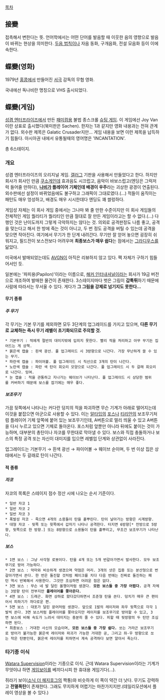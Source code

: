 [[목차]]

== 接變 ==
접촉해서 변한다는 뜻.
언어학에서는 어떤 단어를 발음할 때 이웃한 음의 영향으로 발음이 바뀌는 현상을 의미한다. [[두음 법칙]]이나 자음 동화, 구개음화, 전설 모음화 등이 이에 속한다.

== 蝶變(영화) ==
1979년 [[홍콩]]에서 만들어진 [[서극]] 감독의 무협 영화.

국내에선 독나비란 명칭으로 VHS 출시되었다.
== 蝶變(게임) ==
[[성겸 엔터프라이즈]]에서 만든 [[패미컴]]용 불법 종스크롤 [[슈팅 게임]]. 이 게임에선 Joy Van이란 상표로 출시했다(북미판은 Sachen). 한자는 1과 같지만 영화 내용과는 전혀 관계가 없다. 외수판 제목은 Galatic Crusader지만... 게임 내용을 보면 이런 제목을 납득하기 힘들다. 아시아권 내에서 유통될때의 영어명은 'INCANTATION'.

총 6스테이지.

=== 개요 ===
성겸 엔터프라이즈의 오리지널 게임. [[갤러그]] 기판을 사용해서 만들었다고 한다. 하지만 회사가 회사인 만큼 [[쿠소게]]인데 효과음도 시끄럽고, 음악이 바보스럽고(엔딩은 그럭저럭 들어줄 만하다), '''[[나비]]가 플레이어 기체인데 배경이 우주'''라는 괴상한 광경이 연출된다. 외수판에선 설정이 바뀌었음에도 불구하고 그래픽이 그대로였다.(…) 적들이 움직이는 패턴도 매우 엉성하고, 배경도 매우 시시한데다 엔딩도 꽤 썰렁하다.

게임성 자체는 이 회사 게임 중에서는 그나마 봐 줄 만한 수준이지만 이 회사 게임들의 전체적인 게임 퀄리티가 퀄리티인 만큼 절대로 잘 만든 게임이라고는 할 수 없다.(…) 다행인 것은 난이도까지 그렇게 극악하지는 않다는 것. 의외로 공격판정도 나름 좋고, 공격을 맞는다고 해서 한 방에 죽는 것이 아니고, 두 번 정도 공격을 버틸 수 있는데 공격을 맞으면 작아진다. 여기에서 무기가 한 단계 내려간다. 무기만 잘 얻어 놓으면 굉장히 쉬워지고, 필드전이 보스전보다 어려우며 '''최종보스가 매우 쉽다'''는 점에서는 [[그라디우스]]를 닮았다.

미국에서 발매되었는데도 [[AVGN]]이 아직은 리뷰하지 않고 있다. 팩 자체가 구하기 힘들어서인 듯.

일본에는 '파피용(Papilon)'이라는 이름으로, [[해커 인터내셔널]]이라는 회사가 19금 버전으로 개조하여 발매한 물건이 존재한다. 3스테이지마다 벗은 그림이 '''갑툭튀'''하기 때문에 사람에 따라서는 무서울 수 있다. 게다가 '''그 그림을 강제로 넘기지도 못한다...'''

==== 무기 종류 ====
===== 주 무기 =====
각 무기는 기본 무기를 제외하면 모두 3단계의 업그레이드를 가지고 있으며, '''다른 무기로 교체하는 즉시 무기 레벨이 초기화되므로 주의할 것.''' 

 * 기본무기 : 적에게 절반의 대미지밖에 입히지 못한다. 빨리 적을 처리하고 아무 무기든 집어드는 게 상책.
 * 붉은색 캡슐 : 흰색 광선. 풀 업그레이드 시 3방향으로 나간다. 가장 무난하게 쓸 수 있는 무기.
 * 파란색 캡슐 : 파이어볼. 풀 업그레이드 시 직선으로 3개의 탄이 나간다.
 * 노란색 캡슐 : 파란 색 탄이 회오리 모양으로 나간다. 풀 업그레이드 시 두 갈래 회오리로 나간다. 잉여.
 * 눈 캡슐 : 적을 관통하고 지나가는 웨이브가 나타난다. 풀 업그레이드 시 상당한 범위를 커버하기 때문에 보스를 잡기에는 매우 좋다.
===== 보조무기 =====
가끔 뒷쪽에서 나타나는 커다란 덩치의 적을 파괴하면 무슨 기계가 아래로 떨어지는데 이것을 붙잡으면 아군으로 사용할 수 있다. 이는 [[알타입]]의 [[포스]]나 [[티리안]]의 보조무기처럼 플레이어 기체 앞쪽에 붙어 있는 보조무기인데, A버튼으로 멀리 띄울 수 있고 A버튼을 다시 누르고 있으면 기체로 돌아온다. 포스처럼 앞뿐만 아니라 뒤에도 붙이는 것이 가능하며, 대부분의 총탄이나 자코를 무한대로 막아낼 수 있다. 보스와 직접 충돌하거나 보스의 특정 공격 또는 자신이 대미지를 입으면 레벨업 단계와 상관없이 사라진다.

업그레이드는 기본무기 → 흰색 광선 → 파이어볼 → 웨이브 순이며, 두 번 이상 집은 상태에서는 두 갈래로 탄이 나간다.
==== 적 종류 ====
===== 자코 =====
자코의 목록은 스테이지 점수 정산 시에 나오는 순서 기준이다.
 * 일반 자코 1
 * 일반 자코 2
 * 일반 자코 3
 * 폭발성 자코 - 죽으면 4개의 소용돌이 탄을 흩뿌린다. 탄이 날아가는 방향은 시계방향.
 * 대형 자코 - 뒷쪽 또는 윗쪽에서 갑자기 나타나 공격한다. 터지면 6방향[* 전방으로 5방향, 뒷쪽으로 한 방향.] 또는 8방향으로 소용돌이 탄을 흩뿌리고, 무조건 보조무기가 나타난다.
===== 보스 =====
 * 1면 보스 : 그냥 사각형 로봇이다. 탄을 4개 또는 5개 번갈아가면서 발사한다. 모두 보조무기로 방어 가능하다.
 * 2면 보스 : 악마와 비슷하게 생겼으며 약점은 머리. 3개의 샷은 집중 또는 분산형으로 번갈아가면서 쏜다. 한 번은 돌진할 것처럼 페이크를 치다 다음 번에는 진짜로 돌진하는 패턴 역시 반복해서 사용한다. 그것만 조심하면 어려운 점은 없다.
 * 3면 보스 : 무슨 네 발 달린 올챙이처럼 생겼다. '''모든 보스들 중 가장 어렵다.''' 공격 자체는 3방향 탄이 전부지만 '''플레이어를 쫒아온다.'''
 * 4면 보스 : 드래곤. 화면 상하로 왔다갔다하면서 조준형 탄을 쏜다. 덩치가 매우 큰 편이어서 피하기가 까다로운 편.
 * 5면 보스 : 대포가 달린 문어처럼 생겼다. 앞으로 1발의 레이저와 좌우 뒷쪽으로 각각 1발씩 쏜다. 3면 보스처럼 플레이어를 쫒아오지만 레이저를 보조무기로 방어할 수 있고, 3면 보스에 비해 속도가 느려서 대미지는 충분히 줄 수 있다. 피할 때 뒷방향의 두 탄만 조심하면 된다.
 * 최종보스 : 거대한 사신의 모습이며, '''모든 보스들 중 가장 쉽다.''' 쏘는 거라곤 보조무기로 방어가 불가능한 붉은색 레이저와 파괴가 가능한 거대한 공, 그리고 좌-우 방향으로 쏘는 작은 탄뿐인데, 붉은색 레이저를 피하면서 계속 공격하다 보면 알아서 죽는다.

=== 타기종 이식 ===
[http://en.wikipedia.org/wiki/Watara_Supervision Watara Supervision]이라는 기종으로 이식. 근데 Watara Supervision이라는 기계가 무엇이냐 하면 [[게임보이]]를 베끼다시피 한 휴대용 게임기다(...). 

쥐라기 보이([[소닉 더 헤지호그]]의 짝퉁)와 비슷하게 이 쪽이 약간 더 낫다. 무기도 강력하고 '''전멸폭탄'''이 존재한다. 그래도 무지하게 어렵기는 마찬가지지만.(데일리모션에서 플레이 영상을 볼 수 있다.)
